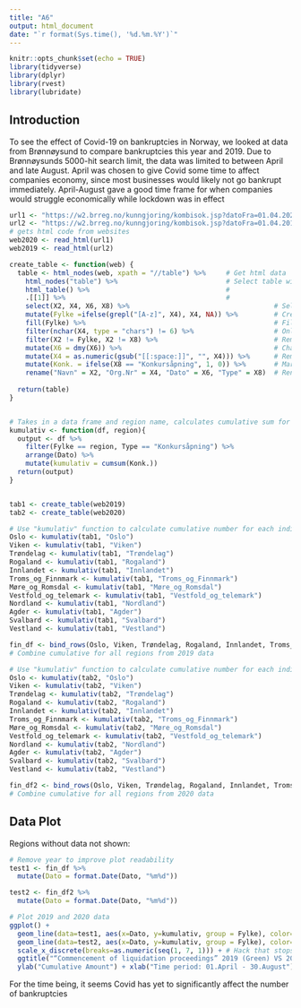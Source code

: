 ---
title: "A6"
output: html_document
date: "`r format(Sys.time(), '%d.%m.%Y')`"
---

```{r setup, include=FALSE}
knitr::opts_chunk$set(echo = TRUE)
library(tidyverse)
library(dplyr)
library(rvest)
library(lubridate)
```

## Introduction

To see the effect of Covid-19 on bankruptcies in Norway, we looked at data from Brønnøysund to compare
bankruptcies this year and 2019. Due to Brønnøysunds 5000-hit search limit, the data was limited to between April and late August.
April was chosen to give Covid some time to affect companies economy, since most businesses would likely not go bankrupt immediately. 
April-August gave a good time frame for when companies would struggle economically while lockdown was in effect
```{r main_code, echo = FALSE}
url1 <- "https://w2.brreg.no/kunngjoring/kombisok.jsp?datoFra=01.04.2020&datoTil=01.09.2020&id_region=0&id_niva1=51&id_niva2=-+-+-&id_bransje1=0"
url2 <- "https://w2.brreg.no/kunngjoring/kombisok.jsp?datoFra=01.04.2019&datoTil=01.09.2019&id_region=0&id_niva1=51&id_niva2=-+-+-&id_bransje1=0"
# gets html code from websites
web2020 <- read_html(url1)
web2019 <- read_html(url2)

create_table <- function(web) {
  table <- html_nodes(web, xpath = "//table") %>%     # Get html data
    html_nodes("table") %>%                           # Select table with data
    html_table() %>%                                  # 
    .[[1]] %>%                                        # 
    select(X2, X4, X6, X8) %>%                                    # Select relevant data, X2 = Name, X4 = Org.nr, X6 = Date, X8 = Type
    mutate(Fylke =ifelse(grepl("[A-z]", X4), X4, NA)) %>%         # Create row for region
    fill(Fylke) %>%                                               # Fill NA's with previous region name
    filter(nchar(X4, type = "chars") != 6) %>%                    # Only keep companies org.nr's
    filter(X2 != Fylke, X2 != X8) %>%                             # Removes rows declaring region along with empty rows by comparing with Name cell
    mutate(X6 = dmy(X6)) %>%                                      # Change X6 type to date
    mutate(X4 = as.numeric(gsub("[[:space:]]", "", X4))) %>%      # Remove spaces, then change X4 type to numeric 
    mutate(Konk. = ifelse(X8 == "Konkursåpning", 1, 0)) %>%       # Mark "Konkursåpning"
    rename("Navn" = X2, "Org.Nr" = X4, "Dato" = X6, "Type" = X8)  # Rename columns
  
  return(table)
}


# Takes in a data frame and region name, calculates cumulative sum for region
kumulativ <- function(df, region){
  output <- df %>%
    filter(Fylke == region, Type == "Konkursåpning") %>%
    arrange(Dato) %>%
    mutate(kumulativ = cumsum(Konk.))
  return(output)
}


tab1 <- create_table(web2019)
tab2 <- create_table(web2020)

# Use "kumulativ" function to calculate cumulative number for each individual region for 2019
Oslo <- kumulativ(tab1, "Oslo")
Viken <- kumulativ(tab1, "Viken")
Trøndelag <- kumulativ(tab1, "Trøndelag")
Rogaland <- kumulativ(tab1, "Rogaland")
Innlandet <- kumulativ(tab1, "Innlandet")
Troms_og_Finnmark <- kumulativ(tab1, "Troms_og_Finnmark")
Møre_og_Romsdal <- kumulativ(tab1, "Møre_og_Romsdal")
Vestfold_og_telemark <- kumulativ(tab1, "Vestfold_og_telemark")
Nordland <- kumulativ(tab1, "Nordland")
Agder <- kumulativ(tab1, "Agder")
Svalbard <- kumulativ(tab1, "Svalbard")
Vestland <- kumulativ(tab1, "Vestland")

fin_df <- bind_rows(Oslo, Viken, Trøndelag, Rogaland, Innlandet, Troms_og_Finnmark, Møre_og_Romsdal, Vestfold_og_telemark, Nordland, Agder, Svalbard, Vestland)
# Combine cumulative for all regions from 2019 data

# Use "kumulativ" function to calculate cumulative number for each individual region for 2020
Oslo <- kumulativ(tab2, "Oslo")
Viken <- kumulativ(tab2, "Viken")
Trøndelag <- kumulativ(tab2, "Trøndelag")
Rogaland <- kumulativ(tab2, "Rogaland")
Innlandet <- kumulativ(tab2, "Innlandet")
Troms_og_Finnmark <- kumulativ(tab2, "Troms_og_Finnmark")
Møre_og_Romsdal <- kumulativ(tab2, "Møre_og_Romsdal")
Vestfold_og_telemark <- kumulativ(tab2, "Vestfold_og_telemark")
Nordland <- kumulativ(tab2, "Nordland")
Agder <- kumulativ(tab2, "Agder")
Svalbard <- kumulativ(tab2, "Svalbard")
Vestland <- kumulativ(tab2, "Vestland")

fin_df2 <- bind_rows(Oslo, Viken, Trøndelag, Rogaland, Innlandet, Troms_og_Finnmark, Møre_og_Romsdal, Vestfold_og_telemark, Nordland, Agder, Svalbard, Vestland)
# Combine cumulative for all regions from 2020 data
```

## Data Plot
Regions without data not shown:

```{r plot, echo=FALSE, warning=FALSE, message=FALSE}
# Remove year to improve plot readability
test1 <- fin_df %>%
  mutate(Dato = format.Date(Dato, "%m%d"))

test2 <- fin_df2 %>%
  mutate(Dato = format.Date(Dato, "%m%d"))

# Plot 2019 and 2020 data
ggplot() + 
  geom_line(data=test1, aes(x=Dato, y=kumulativ, group = Fylke), color='green') + 
  geom_line(data=test2, aes(x=Dato, y=kumulativ, group = Fylke), color='red') + 
  scale_x_discrete(breaks=as.numeric(seq(1, 7, 1))) + # Hack that stops x-axis from being filled with lines for each individual day
  ggtitle("“Commencement of liquidation proceedings” 2019 (Green) VS 2020 (Red)") +
  ylab("Cumulative Amount") + xlab("Time period: 01.April - 30.August") + facet_wrap(~Fylke)
```

For the time being, it seems Covid has yet to significantly affect the number of bankruptcies
